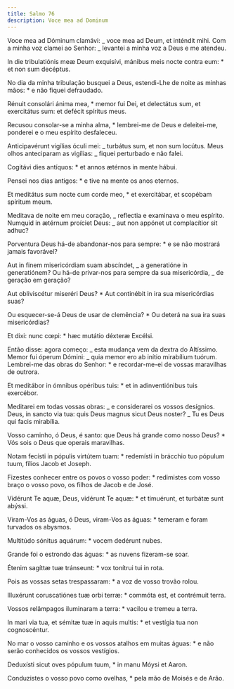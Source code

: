 ```yaml
---
title: Salmo 76
description: Voce mea ad Dominum
---
```


<div class="side-by-side not-content">

Voce mea ad Dóminum clamávi: _ voce mea ad Deum, et inténdit mihi. Com a minha voz clamei ao Senhor: _ levantei a minha voz a Deus e me atendeu.

In die tribulatiónis meæ Deum exquisívi, mánibus meis nocte contra eum: \* et non sum decéptus.

No dia da minha tribulação busquei a Deus, estendi-Lhe de noite as minhas mãos: \* e não fiquei defraudado.

Rénuit consolári ánima mea, \* memor fui Dei, et delectátus sum, et exercitátus sum: et defécit spíritus meus.

Recusou consolar-se a minha alma, \* lembrei-me de Deus e deleitei-me, ponderei e o meu espírito desfaleceu.

Anticipavérunt vigílias óculi mei: _ turbátus sum, et non sum locútus. Meus olhos anteciparam as vigílias: _ fiquei perturbado e não falei.

Cogitávi dies antíquos: \* et annos ætérnos in mente hábui.

Pensei nos dias antigos: \* e tive na mente os anos eternos.

Et meditátus sum nocte cum corde meo, \* et exercitábar, et scopébam spíritum meum.

Meditava de noite em meu coração, _ reflectia e examinava o meu espírito. Numquid in ætérnum proíciet Deus: _ aut non appónet ut complacítior sit adhuc?

Porventura Deus há-de abandonar-nos para sempre: \* e se não mostrará jamais favorável?

Aut in finem misericórdiam suam abscíndet, _ a generatióne in generatiónem? Ou há-de privar-nos para sempre da sua misericórdia, _ de geração em geração?

Aut obliviscétur miseréri Deus? \* Aut continébit in ira sua misericórdias suas?

Ou esquecer-se-á Deus de usar de clemência? \* Ou deterá na sua ira suas misericórdias?

Et dixi: nunc cœpi: \* hæc mutátio déxteræ Excélsi.

Então disse: agora começo: _ esta mudança vem da dextra do Altíssimo. Memor fui óperum Dómini: _ quia memor ero ab inítio mirabílium tuórum. Lembrei-me das obras do Senhor: \* e recordar-me-ei de vossas maravilhas de outrora.

Et meditábor in ómnibus opéribus tuis: \* et in adinventiónibus tuis exercébor.

Meditarei em todas vossas obras: _ e considerarei os vossos desígnios. Deus, in sancto via tua: quis Deus magnus sicut Deus noster? _ Tu es Deus qui facis mirabília.

Vosso caminho, ó Deus, é santo: que Deus há grande como nosso Deus? \* Vós sois o Deus que operais maravilhas.

Notam fecísti in pópulis virtútem tuam: \* redemísti in brácchio tuo pópulum tuum, fílios Jacob et Joseph.

Fizestes conhecer entre os povos o vosso poder: \* redimistes com vosso braço o vosso povo, os filhos de Jacob e de José.

Vidérunt Te aquæ, Deus, vidérunt Te aquæ: \* et timuérunt, et turbátæ sunt abýssi.

Viram-Vos as águas, ó Deus, viram-Vos as águas: \* temeram e foram turvados os abysmos.

Multitúdo sónitus aquárum: \* vocem dedérunt nubes.

Grande foi o estrondo das águas: \* as nuvens fizeram-se soar.

Étenim sagíttæ tuæ tránseunt: \* vox tonítrui tui in rota.

Pois as vossas setas trespassaram: \* a voz de vosso trovão rolou.

Illuxérunt coruscatiónes tuæ orbi terræ: \* commóta est, et contrémuit terra.

Vossos relâmpagos iluminaram a terra: \* vacilou e tremeu a terra.

In mari via tua, et sémitæ tuæ in aquis multis: \* et vestígia tua non cognoscéntur.

No mar o vosso caminho e os vossos atalhos em muitas águas: \* e não serão conhecidos os vossos vestígios.

Deduxísti sicut oves pópulum tuum, \* in manu Móysi et Aaron.

Conduzistes o vosso povo como ovelhas, \* pela mão de Moisés e de Arão.

</div>
